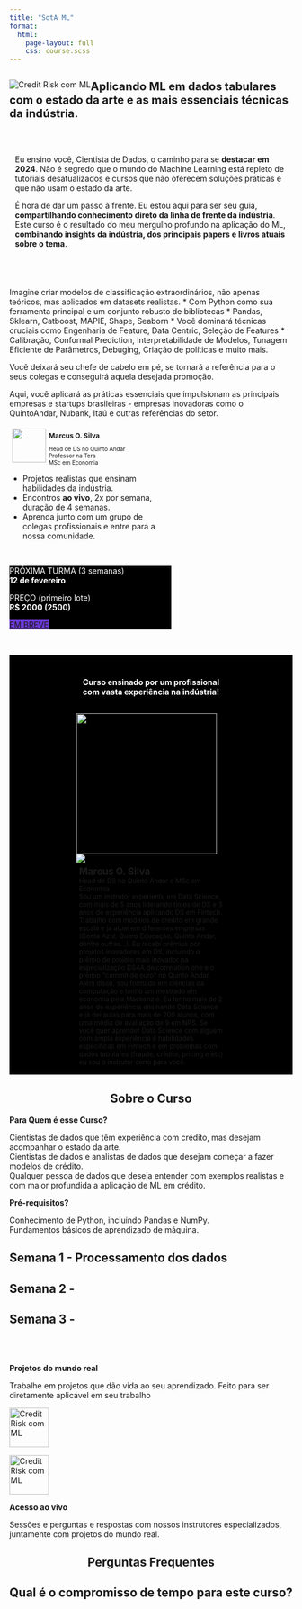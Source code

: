 ```yaml
---
title: "SotA ML"
format:
  html:
    page-layout: full
    css: course.scss
---
```

<!-- https://icons.getbootstrap.com/icons/terminal/ -->
:::{.column-page}
:::{.grid}
::: {.g-col-12 .g-col-md-7}

<div class='card' style="background-color: #000000; text-align: center;">
<img src="images/modern_ml.png" alt="Credit Risk com ML" style="float: left;" />
</div>

<!-- <h3>Aplicando ML em dados tabulares com as melhores, modernas e mais essenciais técnicas da indústria</h3> -->
<h3 style='font-size: 20px'>Aplicando ML em dados tabulares com o estado da arte e as mais essenciais técnicas da indústria.</h3>

<br>
<div class="card shadow-sm" style="padding: 10px;">
Eu ensino você, Cientista de Dados, o caminho para se **destacar em 2024**. Não é segredo que o mundo do Machine Learning está repleto de tutoriais desatualizados e cursos que não oferecem soluções práticas e que não usam o estado da arte.

É hora de dar um passo à frente. Eu estou aqui para ser seu guia, **compartilhando conhecimento direto da linha de frente da indústria**. Este curso é o resultado do meu mergulho profundo na aplicação do ML, **combinando insights da indústria, dos principais papers e livros atuais sobre o tema**.
</div>
<br>

Imagine criar modelos de classificação extraordinários, não apenas teóricos, mas aplicados em datasets realistas. 
* Com Python como sua ferramenta principal e um conjunto robusto de bibliotecas
* Pandas, Sklearn, Catboost, MAPIE, Shape, Seaborn
* Você dominará técnicas cruciais como Engenharia de Feature, Data Centric, Seleção de Features 
* Calibração, Conformal Prediction, Interpretabilidade de Modelos, Tunagem Eficiente de Parâmetros, Debuging, Criação de políticas e muito mais.

Você deixará seu chefe de cabelo em pé, se tornará a referência para o seus colegas e conseguirá aquela desejada promoção. 

Aqui, você aplicará as práticas essenciais que impulsionam as principais empresas e startups brasileiras - empresas inovadoras como o QuintoAndar, Nubank, Itaú e outras referências do setor.

<div class="row" style="max-width: 50%;">
<div class="col">
  <img src="../../images/profile-pic.png" class="img-fluid rounded-circle" style="float: left; margin: 5px; width: 60px;">
</div>
<div class="col" style="font-size: 12px; padding-top: 10px">
**Marcus O. Silva**
<p style="font-size: 10px;">Head de DS no Quinto Andar <br> Professor na Tera <br> MSc em Economia</p>
</div>
</div>

:::

::: {.g-col-1}
:::

::: {.g-col-4}


<div class="card" style="width: 18rem;">
  <ul class="list-group list-group-flush" style="font-size: 14px !important;">
    <li class="list-group-item">
      <i class="bi bi-terminal"></i>
      Projetos realistas que ensinam habilidades da indústria.
    </li>
    <li class="list-group-item">
      <i class="bi bi-camera-video"></i>
      Encontros **ao vivo**, 2x por semana, duração de 4 semanas.
    </li>
    <li class="list-group-item">
      <i class="bi bi-people"></i>
      Aprenda junto com um grupo de colegas profissionais e entre para a nossa comunidade.
    </li>
  </ul>
</div>

<br>

<div class="card" style="width: 18rem; $small-font-size; background-color: #000000">
<div class="card-body" style="width: 18rem; font-size: 14px; color: #ffffff;">
PRÓXIMA TURMA (3 semanas)</br>
**12 de fevereiro**

PREÇO (primeiro lote)</br>
**R$ 2000 (2500)**

<!-- <a class="btn btn-primary border-0" href="#" role="button" style="background-color: #6A38D4 !important;">INSCREVA-SE AGORA</a> -->
<a class="btn btn-dark border-0" href="#" role="button" style="background-color: #6A38D4 !important;">EM BREVE</a>

</div>
</div>

<br>

:::

:::
:::

```{=html}
<div class="column-screen"  style="background-color: #000000; padding: 10px;">

  <p style="text-align: center; font-weight: bold; margin: 30px; color: #ffffff;"
    <big>Curso ensinado por um profissional<br>com vasta experiência na indústria!</big>
  </p>
  
  <div class=".column-body" style="margin: 0 auto; width: 55%;">
  
    <div class="card mb-3 shadow-sm" style="">
      <div class="card-body grid" style="">
        <div class="g-col-3">
          <img src="../../images/profile-pic.png" class="img-fluid rounded" style="float: left; padding-right: 10px; width: 250px;">
          <img src="https://cozy-assets.quintoandar.com.br/logo/v16/default/complete.svg"/>
        </div>
        <div class="g-col-9" style="padding: 5px;">
          <big style="font-weight: bold;">Marcus O. Silva</big><br/>
          <small class="text-muted">Head de DS no Quinto Andar e MSc em Economia</small><br/>
          <small> Sou um instrutor experiente em Data Science, com mais de 5 anos liderando times de DS e 3 anos de experiência aplicando DS em Fintech. Trabalho com modelos de crédito em grande escala e já atuei em diferentes empresas (Conta Azul, Quero Educação, Quinto Andar, dentre outras...). Eu recebi prêmios por projetos inovadores em DS, incluindo o prêmio de projeto mais inovador na especialização DS4A de correlation one e o prêmio "commit de ouro" no Quinto Andar. Além disso, sou formado em ciências da computação e tenho um mestrado em economia pela Mackenzie. Eu tenho mais de 2 anos de experiência ensinando Data Science e já dei aulas para mais de 200 alunos, com uma média de avaliação de 9 em NPS. Se você quer aprender Data Science com alguém com ampla experiência e habilidades específicas em Fintech e em problemas com dados tabulares (fraude, crédito, pricing e etc)  eu sou o instrutor certo para você.</small>
        </div>
    </div>
  
    </div>
  
  </div>
</div>
```

<!-- Course About -->
::: {.column-body-outset}
<h2 style="text-align: center">Sobre o Curso</h2>
::: {.grid}

::: {.g-col-5}
**Para Quem é esse Curso?**
:::

::: {.g-col-7}
<i class="bi bi-asterisk icon-purple"></i> Cientistas de dados que têm experiência com crédito, mas desejam acompanhar o estado da arte. </br>
<i class="bi bi-asterisk icon-purple"></i> Cientistas de dados e analistas de dados que desejam começar a fazer modelos de crédito. </br>
<i class="bi bi-asterisk icon-purple"></i> Qualquer pessoa de dados que deseja entender com exemplos realistas e com maior profundida a aplicação de ML em crédito. </br>
:::

::: {.g-col-5}
**Pré-requisitos?**
:::

::: {.g-col-7}
<i class="bi bi-check icon-purple"></i>Conhecimento de Python, incluindo Pandas e NumPy.</br>
<i class="bi bi-check icon-purple"></i>Fundamentos básicos de aprendizado de máquina.</br>
:::
:::
:::



<!-- Course outline -->
::: {.column-body-outset}
::: {.callout-note icon=false appearance="simple" style="border-left-color: #9A6EF8"}
## <i class="bi bi-calendar"></i> Semana 1 - Processamento dos dados
<small>

</small>
:::

::: {.callout-note icon=false appearance="simple" style="border-left-color: #9A6EF8"}
## <i class="bi bi-calendar"></i> Semana 2 - 
<small>
</small>
:::

::: {.callout-note icon=false appearance="simple"}
## <i class="bi bi-calendar"></i> Semana 3 -
<small>
</small>
:::
:::

</br></br>

<!-- ARGUMENTS -->
::: {.column-body}
::: {.grid}

::: {.g-col-1}
:::
::: {.g-col-5}
**Projetos do mundo real**
<p style="font-size: 14px">Trabalhe em projetos que dão vida ao seu aprendizado. Feito para ser diretamente aplicável em seu trabalho </p>
:::
::: {.g-col-5}
<img src="images/credit_risk_ml.png" alt="Credit Risk com ML" style="width: 70px;  margin: 0 auto;" />
:::
::: {.g-col-1}
:::

::: {.g-col-1}
:::
::: {.g-col-5}
<img src="images/credit_risk_ml.png" alt="Credit Risk com ML" style="width: 70px;  margin: 0 auto;" />
:::
::: {.g-col-5}
**Acesso ao vivo**
<p style="font-size: 14px">Sessões e perguntas e respostas com nossos instrutores especializados, juntamente com projetos do mundo real.</p>
:::
::: {.g-col-1}
:::


:::
:::



<!-- QUESTIONS -->
::: {.column-page}

<h2 style="text-align: center">Perguntas Frequentes</h2>

::: {.callout-warning icon=false appearance="minimal" collapse=true"}
## Qual é o compromisso de tempo para este curso?
:::

:::

